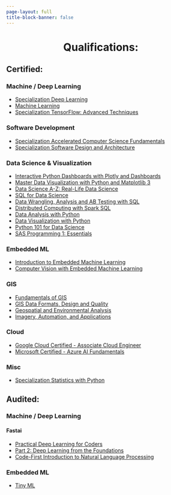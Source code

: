 ```yaml
---
page-layout: full
title-block-banner: false
---
```


<h1 style="text-align:center">Qualifications:</h1>

::: {.content}

## Certified:

::: {.list-box}

::: {.list-column}

### Machine / Deep Learning
* [Specialization Deep Learning](https://www.coursera.org/specializations/deep-learning)
* [Machine Learning](https://www.coursera.org/specializations/machine-learning-introduction)
* [Specialization TensorFlow: Advanced Techniques](https://www.coursera.org/specializations/tensorflow-advanced-techniques)

### Software Development
* [Specialization Accelerated Computer Science Fundamentals](https://www.coursera.org/specializations/cs-fundamentals)
* [Specialization Software Design and Architecture](https://www.coursera.org/specializations/software-design-architecture)

### Data Science & Visualization
* [Interactive Python Dashboards with Plotly and Dashboards](https://www.udemy.com/course/interactive-python-dashboards-with-plotly-and-dash/)
* [Master Data Visualization with Python and Matplotlib 3](https://www.udemy.com/course/master-data-visualization-with-python-and-matplotlib-3/)
* [Data Science A-Z: Real-Life Data Science](https://www.udemy.com/course/datascience/)
* [SQL for Data Science](https://www.coursera.org/learn/sql-for-data-science?specialization=learn-sql-basics-data-science)
* [Data Wrangling, Analysis and AB Testing with SQL](https://www.coursera.org/learn/data-wrangling-analysis-abtesting?specialization=learn-sql-basics-data-science)
* [Distributed Computing with Spark SQL](https://www.coursera.org/learn/spark-sql?specialization=learn-sql-basics-data-science)
* [Data Analysis with Python](https://cognitiveclass.ai/courses/data-analysis-python)
* [Data Visualization with Python](https://cognitiveclass.ai/courses/data-visualization-python)
* [Python 101 for Data Science](https://cognitiveclass.ai/courses/data-science-101)
* [SAS Programming 1: Essentials](https://support.sas.com/edu/schedules.html?crs=PROG1&ctry=DE#s1=1)

:::

::: {.list-column}

### Embedded ML
* [Introduction to Embedded Machine Learning](https://www.coursera.org/learn/introduction-to-embedded-machine-learning)
* [Computer Vision with Embedded Machine Learning](https://www.coursera.org/learn/computer-vision-with-embedded-machine-learning)

### GIS
* [Fundamentals of GIS](https://www.coursera.org/learn/gis?specialization=gis)
* [GIS Data Formats, Design and Quality](https://www.coursera.org/learn/gis-data?specialization=gis)
* [Geospatial and Environmental Analysis](https://www.coursera.org/learn/spatial-analysis?specialization=gis)
* [Imagery, Automation, and Applications](https://www.coursera.org/learn/gis-applications?specialization=gis)


### Cloud
* [Google Cloud Certified - Associate Cloud Engineer](https://cloud.google.com/certification/cloud-engineer)
* [Microsoft Certified - Azure AI Fundamentals](https://docs.microsoft.com/en-us/certifications/azure-ai-fundamentals/)

### Misc
* [Specialization Statistics with Python](https://www.coursera.org/specializations/statistics-with-python)

:::

:::

## Audited:

::: {.list-box}

::: {.list-column}

### Machine / Deep Learning

#### Fastai
* [Practical Deep Learning for Coders](http://course.fast.ai/)
* [Part 2: Deep Learning from the Foundations](https://course19.fast.ai/part2)
* [Code-First Introduction to Natural Language Processing](https://www.fast.ai/2019/07/08/fastai-nlp/)

::: 

::: {.list-column}

### Embedded ML
* [Tiny ML](https://www.edx.org/professional-certificate/harvardx-tiny-machine-learning)

:::

:::

:::
